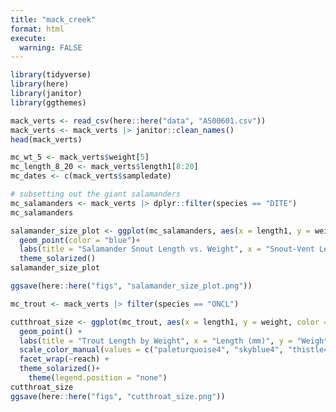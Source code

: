 ```yaml
---
title: "mack_creek"
format: html
execute:
  warning: FALSE
---
```


```r
library(tidyverse)
library(here)
library(janitor)
library(ggthemes)
```


```r
mack_verts <- read_csv(here::here("data", "AS00601.csv"))
mack_verts <- mack_verts |> janitor::clean_names()
head(mack_verts)
```
```r
mc_wt_5 <- mack_verts$weight[5]
mc_length_8_20 <- mack_verts$length1[8:20]
mc_dates <- c(mack_verts$sampledate)
```

```r
# subsetting out the giant salamanders
mc_salamanders <- mack_verts |> dplyr::filter(species == "DITE")
mc_salamanders
```

```r
salamander_size_plot <- ggplot(mc_salamanders, aes(x = length1, y = weight))+
  geom_point(color = "blue")+
  labs(title = "Salamander Snout Length vs. Weight", x = "Snout-Vent Length (mm)", y = "Weight (g)", caption = "Gregory, S.V. and I. Arismendi. 2020. https://doi.org/10.6073/pasta/7c78d662e847cdbe33584add8f809165") +
  theme_solarized()
salamander_size_plot

ggsave(here::here("figs", "salamander_size_plot.png"))
```
```r
mc_trout <- mack_verts |> filter(species == "ONCL")

```

```r
cutthroat_size <- ggplot(mc_trout, aes(x = length1, y = weight, color = reach)) +
  geom_point() +
  labs(title = "Trout Length by Weight", x = "Length (mm)", y = "Weight (g)", caption = "Gregory, S.V. and I. Arismendi. 2020. https://doi.org/10.6073/pasta/7c78d662e847cdbe33584add8f809165")+
  scale_color_manual(values = c("paleturquoise4", "skyblue4", "thistle4")) +
  facet_wrap(~reach) +
  theme_solarized()+
    theme(legend.position = "none")
cutthroat_size
ggsave(here::here("figs", "cutthroat_size.png"))
```

